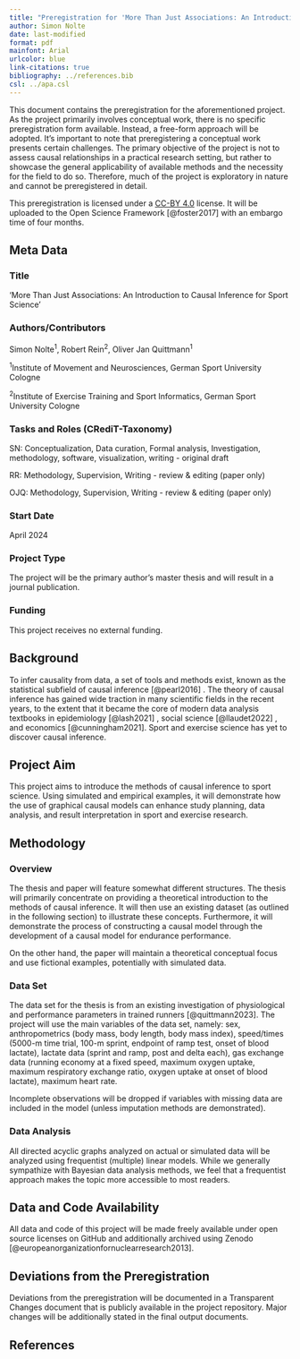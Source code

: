 ```yaml
---
title: "Preregistration for 'More Than Just Associations: An Introduction to Causal Inference for Sport Science''"
author: Simon Nolte
date: last-modified
format: pdf
mainfont: Arial
urlcolor: blue
link-citations: true
bibliography: ../references.bib
csl: ../apa.csl
---
```


This document contains the preregistration for the aforementioned project. As the project primarily involves conceptual work, there is no specific preregistration form available. Instead, a free-form approach will be adopted. It's important to note that preregistering a conceptual work presents certain challenges. The primary objective of the project is not to assess causal relationships in a practical research setting, but rather to showcase the general applicability of available methods and the necessity for the field to do so. Therefore, much of the project is exploratory in nature and cannot be preregistered in detail.

This preregistration is licensed under a [CC-BY 4.0](http://creativecommons.org/licenses/by/4.0/) license. It will be uploaded to the Open Science Framework [@foster2017] with an embargo time of four months.

## Meta Data

### Title

'More Than Just Associations: An Introduction to Causal Inference for Sport Science'

### Authors/Contributors

Simon Nolte^1^, Robert Rein^2^, Oliver Jan Quittmann^1^

^1^Institute of Movement and Neurosciences, German Sport University Cologne

^2^Institute of Exercise Training and Sport Informatics, German Sport University Cologne

### Tasks and Roles (CRediT-Taxonomy)

SN: Conceptualization, Data curation, Formal analysis, Investigation, methodology, software, visualization, writing - original draft

RR: Methodology, Supervision, Writing - review & editing (paper only)

OJQ: Methodology, Supervision, Writing - review & editing (paper only)

### Start Date

April 2024

### Project Type

The project will be the primary author's master thesis and will result in a journal publication.

### Funding

This project receives no external funding.

## Background

To infer causality from data, a set of tools and methods exist, known as the statistical subfield of causal inference [@pearl2016] . The theory of causal inference has gained wide traction in many scientific fields in the recent years, to the extent that it became the core of modern data analysis textbooks in epidemiology [@lash2021] , social science [@llaudet2022] , and economics [@cunningham2021]. Sport and exercise science has yet to discover causal inference.

## Project Aim

This project aims to introduce the methods of causal inference to sport science. Using simulated and empirical examples, it will demonstrate how the use of graphical causal models can enhance study planning, data analysis, and result interpretation in sport and exercise research.

## Methodology

### Overview

The thesis and paper will feature somewhat different structures. The thesis will primarily concentrate on providing a theoretical introduction to the methods of causal inference. It will then use an existing dataset (as outlined in the following section) to illustrate these concepts. Furthermore, it will demonstrate the process of constructing a causal model through the development of a causal model for endurance performance.

On the other hand, the paper will maintain a theoretical conceptual focus and use fictional examples, potentially with simulated data.

### Data Set

The data set for the thesis is from an existing investigation of physiological and performance parameters in trained runners [@quittmann2023]. The project will use the main variables of the data set, namely: sex, anthropometrics (body mass, body length, body mass index), speed/times (5000-m time trial, 100-m sprint, endpoint of ramp test, onset of blood lactate), lactate data (sprint and ramp, post and delta each), gas exchange data (running economy at a fixed speed, maximum oxygen uptake, maximum respiratory exchange ratio, oxygen uptake at onset of blood lactate), maximum heart rate.

Incomplete observations will be dropped if variables with missing data are included in the model (unless imputation methods are demonstrated).

### Data Analysis

All directed acyclic graphs analyzed on actual or simulated data will be analyzed using frequentist (multiple) linear models. While we generally sympathize with Bayesian data analysis methods, we feel that a frequentist approach makes the topic more accessible to most readers.

## Data and Code Availability

All data and code of this project will be made freely available under open source licenses on GitHub and additionally archived using Zenodo [@europeanorganizationfornuclearresearch2013].

## Deviations from the Preregistration

Deviations from the preregistration will be documented in a Transparent Changes document that is publicly available in the project repository. Major changes will be additionally stated in the final output documents.

## References
